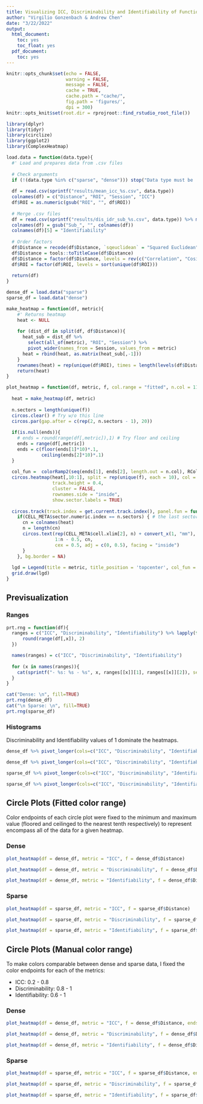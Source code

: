 ```yaml
---
title: Visualizing ICC, Discriminability and Identifiability of Functional Connectivity
author: "Virgilio Gonzenbach & Andrew Chen"
date: "3/22/2022"
output:
  html_document:
    toc: yes
    toc_float: yes
  pdf_document:
    toc: yes
---
```


```r
knitr::opts_chunk$set(echo = FALSE,
                      warning = FALSE,
                      message = FALSE,
                      cache = TRUE,
                      cache.path = "cache/",
                      fig.path = 'figures/',
                      dpi = 300)
knitr::opts_knit$set(root.dir = rprojroot::find_rstudio_root_file())
```


```r
library(dplyr)
library(tidyr)
library(circlize)
library(ggplot2)
library(ComplexHeatmap)

load.data = function(data.type){
  #' Load and prepares data from .csv files
  
  # Check arguments
  if (!(data.type %in% c("sparse", "dense"))) stop("Data type must be 'sparse' or 'dense'")
  
  df = read.csv(sprintf("results/mean_icc_%s.csv", data.type))
  colnames(df) = c("Distance", "ROI", "Session", "ICC")
  df$ROI = as.numeric(gsub("ROI", "", df$ROI))
  
  # Merge .csv files
  df = read.csv(sprintf("results/dis_idr_sub_%s.csv", data.type)) %>% merge(df, by = c("Distance", "ROI", "Session"), sort = FALSE)
  colnames(df) = gsub("Sub_", "", colnames(df))
  colnames(df)[5] = "Identifiability"
  
  # Order factors
  df$Distance = recode(df$Distance, `sqeuclidean` = "Squared Euclidean", `partial_correlation` = "Partial Correlation")
  df$Distance = tools::toTitleCase(df$Distance)
  df$Distance = factor(df$Distance, levels = rev(c("Correlation", "Cosine", "Covariance", "Euclidean", "Squared Euclidean", "Tangent", "Partial Correlation")))
  df$ROI = factor(df$ROI, levels = sort(unique(df$ROI)))
  
  return(df)
}

dense_df = load.data("sparse")
sparse_df = load.data("dense")
```

```r
make_heatmap = function(df, metric){
    #' Returns heatmap
    heat <- NULL 
    
    for (dist_df in split(df, df$Distance)){
      heat_sub = dist_df %>% 
        select(all_of(metric), "ROI", "Session") %>% 
        pivot_wider(names_from = Session, values_from = metric)
      heat = rbind(heat, as.matrix(heat_sub[,-1]))
    }
    rownames(heat) = rep(unique(df$ROI), times = length(levels(df$Distance)))
    return(heat)
}

plot_heatmap = function(df, metric, f, col.range = "fitted", n.col = 11, ends = NULL){
  
  heat = make_heatmap(df, metric)
  
  n.sectors = length(unique(f))
  circos.clear() # Try w/o this line
  circos.par(gap.after = c(rep(2, n.sectors - 1), 20))
  
  if(is.null(ends)){
    # ends = round(range(df[,metric]),1) # Try floor and ceiling
    ends = range(df[,metric])
    ends = c(floor(ends[1]*10)*.1, 
             ceiling(ends[2]*10)*.1)
  }
  
  col_fun =  colorRamp2(seq(ends[1], ends[2], length.out = n.col), RColorBrewer::brewer.pal(n.col, 'Spectral'), space="RGB")
  circos.heatmap(heat[,10:1], split = rep(unique(f), each = 10), col = col_fun,
                 track.height = 0.4,
                 cluster = FALSE,
                 rownames.side = "inside",
                 show.sector.labels = TRUE)
  
  circos.track(track.index = get.current.track.index(), panel.fun = function(x, y) {
    if(CELL_META$sector.numeric.index == n.sectors) { # the last sector
      cn = colnames(heat)
      n = length(cn)
      circos.text(rep(CELL_META$cell.xlim[2], n) + convert_x(1, "mm"), 
                  1:n - 0.5, cn, 
                  cex = 0.5, adj = c(0, 0.5), facing = "inside")
      }
    }, bg.border = NA)
  
  lgd = Legend(title = metric, title_position = 'topcenter', col_fun = col_fun)
  grid.draw(lgd)
}
```

## Previsualization 

### Ranges

```r
prt.rng = function(df){
  ranges = c("ICC", "Discriminability", "Identifiability") %>% lapply(function(x){
      round(range(df[,x]), 2)
  })

  names(ranges) = c("ICC", "Discriminability", "Identifiability")
  
  for (x in names(ranges)){
    cat(sprintf("- %s: %s - %s", x, ranges[[x]][1], ranges[[x]][2]), sep = "\n", fill=TRUE)
  }
}

cat("Dense: \n", fill=TRUE)
prt.rng(dense_df)
cat("\n Sparse: \n", fill=TRUE)
prt.rng(sparse_df)
```

### Histograms
 
Discriminability and Identifiability values of 1 dominate the heatmaps.

```r
dense_df %>% pivot_longer(cols=c("ICC", "Discriminability", "Identifiability"), names_to="Metric", values_to = "Value") %>% ggplot(aes(x=Value)) + geom_histogram() + facet_wrap(~Metric) + ggtitle("Freq of values in Dense FC Data")
```


```r
dense_df %>% pivot_longer(cols=c("ICC", "Discriminability", "Identifiability"), names_to="Metric", values_to = "Value") %>% filter(Value < 1) %>% ggplot(aes(x=Value)) + geom_histogram() + facet_wrap(~Metric) + ggtitle("Freq of values in Dense FC Data < 1")
```

```r
sparse_df %>% pivot_longer(cols=c("ICC", "Discriminability", "Identifiability"), names_to="Metric", values_to = "Value") %>% ggplot(aes(x=Value)) + geom_histogram() + facet_wrap(~Metric) + ggtitle("Freq of values in Sparse FC Data")
```

```r
sparse_df %>% pivot_longer(cols=c("ICC", "Discriminability", "Identifiability"), names_to="Metric", values_to = "Value") %>% filter(Value < 1) %>% ggplot(aes(x=Value)) + geom_histogram() + facet_wrap(~Metric) + ggtitle("Freq of values in Sparse FC Data < 1")
```

## Circle Plots (Fitted color range)

Color endpoints of each circle plot were fixed to the minimum and maximum value (floored and ceilinged to the nearest tenth respectively) to represent encompass all of the data for a given heatmap.

### Dense 

```r
plot_heatmap(df = dense_df, metric = "ICC", f = dense_df$Distance)
```

```r
plot_heatmap(df = dense_df, metric = "Discriminability", f = dense_df$Distance)
```

```r
plot_heatmap(df = dense_df, metric = "Identifiability", f = dense_df$Distance)
```

### Sparse

```r
plot_heatmap(df = sparse_df, metric = "ICC", f = sparse_df$Distance)
```

```r
plot_heatmap(df = sparse_df, metric = "Discriminability", f = sparse_df$Distance)
```

```r
plot_heatmap(df = sparse_df, metric = "Identifiability", f = sparse_df$Distance)
```

## Circle Plots (Manual color range)

To make colors comparable between dense and sparse data, I fixed the color endpoints for each of the metrics:

- ICC: 0.2 - 0.8
- Discriminability: 0.8 - 1
- Identifiability: 0.6 - 1


### Dense 

```r
plot_heatmap(df = dense_df, metric = "ICC", f = dense_df$Distance, ends=c(0.2, 0.8))
```

```r
plot_heatmap(df = dense_df, metric = "Discriminability", f = dense_df$Distance, ends=c(0.8, 1.0))
```

```r
plot_heatmap(df = dense_df, metric = "Identifiability", f = dense_df$Distance, ends=c(0.6, 1.0))
```

### Sparse

```r
plot_heatmap(df = sparse_df, metric = "ICC", f = sparse_df$Distance, ends=c(0.2, 0.8))
```

```r
plot_heatmap(df = sparse_df, metric = "Discriminability", f = sparse_df$Distance, ends=c(0.8, 1.0))
```

```r
plot_heatmap(df = sparse_df, metric = "Identifiability", f = sparse_df$Distance, ends=c(0.6, 1.0))
```
